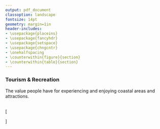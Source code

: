 ```yaml
---
output: pdf_document
classoption: landscape
fontsize: 14pt
geometry: margin=1in
header-includes:
- \usepackage{placeins}
- \usepackage{fancyhdr}
- \usepackage{setspace}
- \usepackage{chngcntr}
- \onehalfspacing
- \counterwithin{figure}{section}
- \counterwithin{table}{section}
---
```


\pagenumbering{gobble}


### Tourism & Recreation

The value people have for experiencing and enjoying coastal areas and attractions.

<br>
\[
\begin{aligned}
& x_{tr} \text{   is the status of  tourism and recreation goal}\\
\\
& x_{tr} = \frac{T_r}{T_{90th}}\\
\\
& T_r = E \times S \times W \\
\\
& E \text{   is the proportion of employees directly involved in the travel and tourim industry}\\
& S \text{   is the sustainability} (\text{ TTCI: Crotti \& Misrahi, } 2015)\\
& W \text{   is a penalty based on travel warnings issued by the US State Department}
\end{aligned}
\]
<br>
